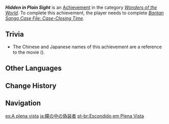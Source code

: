 {{Achievement Infobox
|id           = 84528
|order id     = 4052
|category     = Wonders of the World
|description  = Help [[Sango]] and [[Ryuuji]] solve the case.
|requirements = Complete ''[[Bantan Sango Case File: Case-Closing Time]].''
|primogems    = 5
|tracking     = 
|hidden       = 1
|type         = Commission
}}
'''''Hidden in Plain Sight''''' is an [[Achievement]] in the category ''[[Wonders of the World]]''. To complete this achievement, the player needs to complete ''[[Bantan Sango Case File: Case-Closing Time]].''

==Trivia==
*The Chinese and Japanese names of this achievement are a reference to the {{w|Case Closed|Detective Conan}} movie {{w|Case Closed: Captured in Her Eyes}} ({{ja|名探偵コナン 瞳の中の暗殺者|rm=Meitantei Conan: Hitomi no Naka no Ansatsusha}}).

<!--
==Video Guides==
{{EVT
|video1   = 
|caption1 = 
}}
-->
==Other Languages==
{{Other Languages
|en      = Hidden in Plain Sight
|zhs     = 瞳孔中的伪装者
|zhs_rm  = Tóngkǒng Zhōng de Wèizhuāng Zhě
|zht     = 瞳孔中的偽裝者
|zht_rm  = Tóngkǒng Zhōng de Wèizhuāng Zhě
|zh_tl   = 
|ja      = 瞳の中の偽装者
|ja_rm   = Hitomi no Naka no Gisousha
|ja_tl   = Disguised Inside the Pupil
|ko      = 동공 속 위장자
|ko_tl   = Camouflager in Pupil
|es      = A plena vista
|es_tl   = In Full View
|fr      = Caché en pleine vue
|fr_tl   = Hidden in Plain Sight
|ru      = Замаскирован на виду
|ru_tl   = Hidden in Sight
|th      = ตัวปลอมที่อยู่ในสายตา
|th_rm   = 
|th_tl   = 
|vi      = Kẻ Ngụy Trang Trong Mắt
|vi_tl   = 
|de      = Sichtbare Tarnung
|de_tl   = Visible Camouflage
|id      = Menyamar di Depan Mata
|id_tl   = Hiding in Plain Sight
|pt      = Escondido em Plena Vista
|pt_tl   = 
|tr      = Ulu Orta Yerde Gizli
|tr_tl   = Hidden in a Public Place
|it      = Nascosti in bella vista
|it_tl   = 
}}

==Change History==
{{Change History|2.0}}
<!--
==References==
{{Reflist}}
-->
==Navigation==
{{Achievement Navbox|Wonders of the World|Commission}}

[[es:A plena vista]]
[[ja:瞳の中の偽装者]]
[[pt-br:Escondido em Plena Vista]]